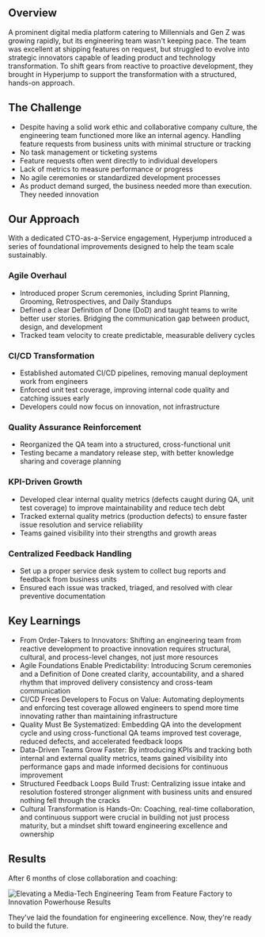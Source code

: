 
## Overview

A prominent digital media platform catering to Millennials and Gen Z was growing rapidly, but its engineering team wasn't keeping pace. The team was excellent at shipping features on request, but struggled to evolve into strategic innovators capable of leading product and technology transformation. To shift gears from reactive to proactive development, they brought in Hyperjump to support the transformation with a structured, hands-on approach.

## The Challenge

- Despite having a solid work ethic and collaborative company culture, the engineering team functioned more like an internal agency. Handling feature requests from business units with minimal structure or tracking
- No task management or ticketing systems
- Feature requests often went directly to individual developers
- Lack of metrics to measure performance or progress
- No agile ceremonies or standardized development processes
- As product demand surged, the business needed more than execution. They needed innovation

## Our Approach

With a dedicated CTO-as-a-Service engagement, Hyperjump introduced a series of foundational improvements designed to help the team scale sustainably.

### Agile Overhaul

- Introduced proper Scrum ceremonies, including Sprint Planning, Grooming, Retrospectives, and Daily Standups
- Defined a clear Definition of Done (DoD) and taught teams to write better user stories. Bridging the communication gap between product, design, and development
- Tracked team velocity to create predictable, measurable delivery cycles

### CI/CD Transformation

- Established automated CI/CD pipelines, removing manual deployment work from engineers
- Enforced unit test coverage, improving internal code quality and catching issues early
- Developers could now focus on innovation, not infrastructure

### Quality Assurance Reinforcement

- Reorganized the QA team into a structured, cross-functional unit
- Testing became a mandatory release step, with better knowledge sharing and coverage planning

### KPI-Driven Growth

- Developed clear internal quality metrics (defects caught during QA, unit test coverage) to improve maintainability and reduce tech debt
- Tracked external quality metrics (production defects) to ensure faster issue resolution and service reliability
- Teams gained visibility into their strengths and growth areas

### Centralized Feedback Handling

- Set up a proper service desk system to collect bug reports and feedback from business units
- Ensured each issue was tracked, triaged, and resolved with clear preventive documentation

## Key Learnings

- From Order-Takers to Innovators: Shifting an engineering team from reactive development to proactive innovation requires structural, cultural, and process-level changes, not just more resources
- Agile Foundations Enable Predictability: Introducing Scrum ceremonies and a Definition of Done created clarity, accountability, and a shared rhythm that improved delivery consistency and cross-team communication
- CI/CD Frees Developers to Focus on Value: Automating deployments and enforcing test coverage allowed engineers to spend more time innovating rather than maintaining infrastructure
- Quality Must Be Systematized: Embedding QA into the development cycle and using cross-functional QA teams improved test coverage, reduced defects, and accelerated feedback loops
- Data-Driven Teams Grow Faster: By introducing KPIs and tracking both internal and external quality metrics, teams gained visibility into performance gaps and made informed decisions for continuous improvement
- Structured Feedback Loops Build Trust: Centralizing issue intake and resolution fostered stronger alignment with business units and ensured nothing fell through the cracks
- Cultural Transformation is Hands-On: Coaching, real-time collaboration, and continuous support were crucial in building not just process maturity, but a mindset shift toward engineering excellence and ownership

## Results

After 6 months of close collaboration and coaching:

<Image
  src="/images/case-studies/ctoaas-media.png"
  alt="Elevating a Media-Tech Engineering Team from Feature Factory to Innovation Powerhouse Results"
  className="h-auto w-full rounded-2xl"
  width={660}
  height={400}
/>

They've laid the foundation for engineering excellence. Now, they're ready to build the future.
